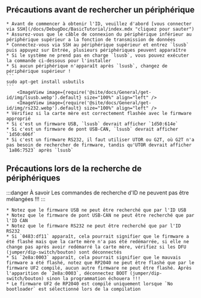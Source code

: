## Précautions avant de rechercher un périphérique

    * Avant de commencer à obtenir l'ID, veuillez d'abord [vous connecter via SSH](/docs/DebugDoc/BasicTutorial/index.mdx "cliquez pour sauter")
    * Assurez-vous que le câble de connexion du périphérique inférieur au périphérique supérieur a la fonction de transmission de données
    * Connectez-vous via SSH au périphérique supérieur et entrez `lsusb` puis appuyez sur Entrée, plusieurs périphériques peuvent apparaître
    * Si le système ne prend pas en charge `lsusb`, vous pouvez exécuter la commande ci-dessous pour l'installer
    * Si aucun périphérique n'apparaît après `lsusb`, changez de périphérique supérieur !
    ```
    sudo apt-get install usbutils
    ```
        <ImageView image={require('@site/docs/General/get-id/img/lsusb.webp').default} size="100%" align="left" />
        <ImageView image={require('@site/docs/General/get-id/img/rs232.webp').default} size="100%" align="left" />
    * Vérifiez si la carte mère est correctement flashée avec le firmware approprié
    * Si c'est un firmware USB, `lsusb` devrait afficher `1d50:614e`
    * Si c'est un firmware de pont USB-CAN, `lsusb` devrait afficher `1d50:606f`
    * Si c'est un firmware RS232, il faut utiliser UTOR ou G2T, où G2T n'a pas besoin de rechercher de firmware, tandis qu'UTOR devrait afficher `1a86:7523` après `lsusb`

## Précautions lors de la recherche de périphériques

:::danger À savoir
Les commandes de recherche d'ID ne peuvent pas être mélangées !!!
:::

    * Notez que le firmware USB ne peut être recherché que par l'ID USB
    * Notez que le firmware de pont USB-CAN ne peut être recherché que par l'ID CAN
    * Notez que le firmware RS232 ne peut être recherché que par l'ID RS232
    * Si `0483:df11` apparaît, cela pourrait signifier que le firmware a été flashé mais que la carte mère n'a pas été redémarrée, si elle ne change pas après avoir redémarré la carte mère, vérifiez si les DFU (jumper/dip-switch/bouton) sont déconnectés
    * Si `2e8a:0003` apparaît, cela pourrait signifier que le mauvais firmware a été flashé, notez que RP2040 ne peut être flashé que par le firmware UF2 compilé, aucun autre firmware ne peut être flashé. Après l'apparition de `2e8a:0003`, déconnectez BOOT (jumper/dip-switch/bouton) sinon la programmation échouera !!!
    * Le firmware UF2 de RP2040 est compilé uniquement lorsque `No bootloader` est sélectionné lors de la compilation